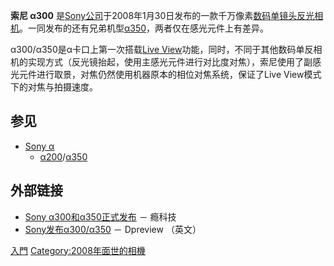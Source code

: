 {{Infobox Digicam
| image          = [[File:Sony_a_300_with_vertical_grip-detoured.jpg|200px]]
| model          = Sony α 300
| kind           = [[數位單眼相機|数码单镜头反光相机]]
| sensor         = 23,6 mm × 15,8 mm, 10.2 百万有效像素[[CCD|CCD]]
| res            = 3872 × 2592 像素
| lens           = 可交换 [[Sony_α|Sony α]] / [[Minolta_AF|Minolta AF]] 镜头
| shutter        = 电子控制纵走式焦平面[[快门|快门]]
| shutterRange   = 30–1/4000 秒，B门, 1/160 秒 [[同步速度|同步速度]]（开启防抖为1/125 秒）
| metering       = 40区蜂巢测光
| emode          = 
| mmode          = 蜂巢测光，中央重点测光，点测光
| farea          = 
| fmode          = 
| cont           = 约3张/s
| viewfinder     = 五面镜, 0.95 视野率, 屈光度调节 -3.0 to + 1.0
| speedRange     = 自动, 100, 200, 400, 800, 1600, 3200
| flash          = 手动弹出，自动补光，慢速同步，后梁闪光，无线引闪
| flbkt          = 
| fcbkt          = 
| WB             =  自动，日光，阴影，阴天，钨丝灯，荧光灯，闪光灯，[[色温|色温]]，自定义
| wbbkt          = 3 frames
| rearLCD        = 23万像素，2.7英寸TFT LCD
| storage        = [[CompactFlash|CompactFlash]] I/II, [[Memory_stick|Memory Stick PRO Duo]] (with adapter), [[Microdrive|Microdrive]]
| battery        = 7.2 V, 1650 mAh (Sony NP-FM500H)
| weight         = 582克 （不带电池及存储卡），682克 （带镜头，电池与存储卡）
| obp            = 
| madeIn         = {{flagcountry|Japan}}|
}}
'''索尼 α300''' 是[[Sony|Sony公司]]于2008年1月30日发布的一款千万像素[[數位單眼相機|数码单镜头反光相机]]。一同发布的还有兄弟机型[[索尼ALPHA_DSLR-A350|α350]]，两者仅在感光元件上有差异。

α300/α350是α卡口上第一次搭载[[Live_View|Live View]]功能，同时，不同于其他数码单反相机的实现方式（反光镜抬起，使用主感光元件进行对比度对焦），索尼使用了副感光元件进行取景，对焦仍然使用机器原本的相位对焦系统，保证了Live View模式下的对焦与拍摄速度。

==参见==
*[[Sony_α|Sony α]]
**[[索尼ALPHA_DSLR-A200|α200]]/[[索尼ALPHA_DSLR-A350|α350]]
==外部链接==
*[http://cn.engadget.com/2008/01/31/sonys-new-alpha-a300-and-a350-get-official/ Sony α300和α350正式发布] － 瘾科技
*[http://www.dpreview.com/news/0801/08013004sonyalpha300350.asp Sony发布α300/α350] － Dpreview （英文）

{{Sony Digital Camera List}}

[[Category:索尼A接環數位單眼相機|入門]]
[[Category:2008年面世的相機|Category:2008年面世的相機]]